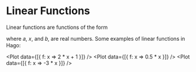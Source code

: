 
<Meta title="Plotters/Linear Functions" component={Plot} />

# Linear Functions

Linear functions are functions of the form



where 𝑎, 𝑥, and 𝑏, are real numbers. Some examples of linear functions in Hago:

<Plot data={[{ f: x => 2 * x + 1 }]} />
<Plot data={[{ f: x => 0.5 * x }]} />
<Plot data={[{ f: x => -3 * x }]} />
